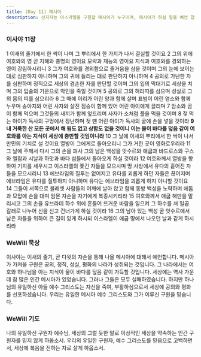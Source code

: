 ```yaml
---
title: (Day 11) 메시아
description: 선지자는 이스라엘을 구원할 메시아가 누구이며, 메시아가 하실 일을 예언 합니다.
---
```


### 이사야 11장
1 이새의 줄기에서 한 싹이 나며 그 뿌리에서 한 가지가 나서 결실할 것이요 2 그의 위에 여호와의 영 곧 지혜와 총명의 영이요 모략과 재능의 영이요 지식과 여호와를 경외하는 영이 강림하시리니 3 그가 여호와를 경외함으로 즐거움을 삼을 것이며 그의 눈에 보이는 대로 심판하지 아니하며 그의 귀에 들리는 대로 판단하지 아니하며 4 공의로 가난한 자를 심판하며 정직으로 세상의 겸손한 자를 판단할 것이며 그의 입의 막대기로 세상을 치며 그의 입술의 기운으로 악인을 죽일 것이며 5 공의로 그의 허리띠를 삼으며 성실로 그의 몸의 띠를 삼으리라 6 그 때에 이리가 어린 양과 함께 살며 표범이 어린 염소와 함께 누우며 송아지와 어린 사자와 살진 짐승이 함께 있어 어린 아이에게 끌리며 7 암소와 곰이 함께 먹으며 그것들의 새끼가 함께 엎드리며 사자가 소처럼 풀을 먹을 것이며 8 젖 먹는 아이가 독사의 구멍에서 장난하며 젖 뗀 어린 아이가 독사의 굴에 손을 넣을 것이라 **9 내 거룩한 산 모든 곳에서 해 됨도 없고 상함도 없을 것이니 이는 물이 바다를 덮음 같이 여호와를 아는 지식이 세상에 충만할 것임이니라** 10 그 날에 이새의 뿌리에서 한 싹이 나서 만민의 기치로 설 것이요 열방이 그에게로 돌아오리니 그가 거한 곳이 영화로우리라 11 그 날에 주께서 다시 그의 손을 펴사 그의 남은 백성을 앗수르와 애굽과 바드로스와 구스와 엘람과 시날과 하맛과 바다 섬들에서 돌아오게 하실 것이라 12 여호와께서 열방을 향하여 기치를 세우시고 이스라엘의 쫓긴 자들을 모으시며 땅 사방에서 유다의 흩어진 자들을 모으시리니 13 에브라임의 질투는 없어지고 유다를 괴롭게 하던 자들은 끊어지며 에브라임은 유다를 질투하지 아니하며 유다는 에브라임을 괴롭게 하지 아니할 것이요 14 그들이 서쪽으로 블레셋 사람들의 어깨에 날아 앉고 함께 동방 백성을 노략하며 에돔과 모압에 손을 대며 암몬 자손을 자기에게 복종시키리라 15 여호와께서 애굽 해만을 말리시고 그의 손을 유브라데 하수 위에 흔들어 뜨거운 바람을 일으켜 그 하수를 쳐 일곱 갈래로 나누어 신을 신고 건너가게 하실 것이라 16 그의 남아 있는 백성 곧 앗수르에서 남은 자들을 위하여 큰 길이 있게 하시되 이스라엘이 애굽 땅에서 나오던 날과 같게 하시리라

### WeWill 묵상
이사야는 이새의 줄기, 곧 다윗의 자손을 통해 나올 메시아에 대해서 예언합니다. 메시아가 가져올 구원은 공의, 정직, 성실, 평화의 나라가 성취되는 것입니다. 그 나라에서는 여호와 하나님을 아는 지식이 물이 바다를 덮음 같이 가득할 것입니다. 세상에는 역사 가운데 참 많은 인간 메시아가 있었습니다. 그러나 그들은 모두 실패하였습니다. 하지만 하나님의 유일하신 아들 예수 그리스도는 자신을 죽여, 부활하심으로서 세상에 공의와 평화를 선포하셨습니다. 우리는 유일한 메시아 예수 그리스도와 그가 이루신 구원을 믿습니다.

### WeWill 기도
나의 유일하신 구원자 예수님, 세상의 그럴 듯한 말로 이상적인 세상을 약속하는 인간 구원자를 믿지 않게 하옵소서. 우리의 유일한 구원자, 예수 그리스도를 믿음으로 고백하면서, 세상에 복음을 전하는 자로 살게 하옵소서.
